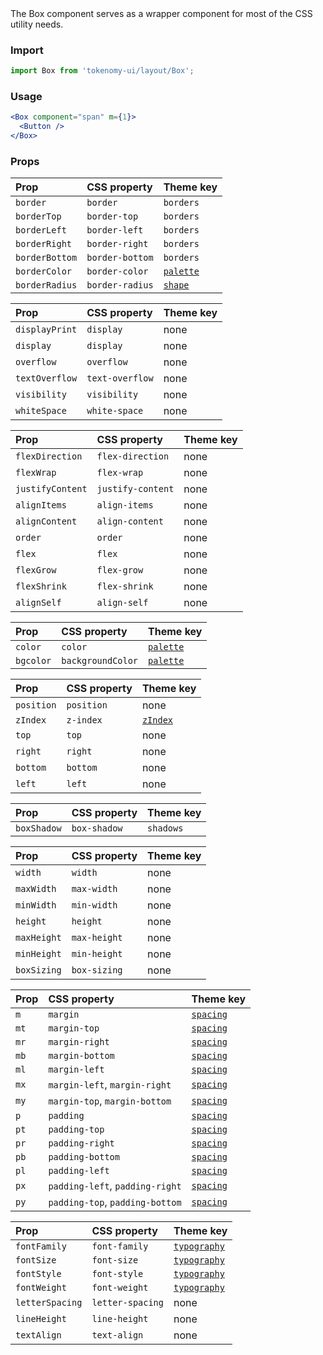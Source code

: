 
<Meta title="Components/Layout/Box" />

<Title>Box</Title>
<Subtitle>
  The Box component serves as a wrapper component for most of the CSS utility
  needs.
</Subtitle>

### Import

```jsx
import Box from 'tokenomy-ui/layout/Box';
```

### Usage

```jsx
<Box component="span" m={1}>
  <Button />
</Box>
```

### Props

<TabsState initial="borders">
  <div id="borders" title="Borders">
    <table>
      <thead>
        <tr>
          <th align="left">Prop</th>
          <th align="left">CSS property</th>
          <th align="left">Theme key</th>
        </tr>
      </thead>
      <tbody>
        <tr>
          <td align="left">
            <code>border</code>
          </td>
          <td align="left">
            <code>border</code>
          </td>
          <td align="left">
            <code>borders</code>
          </td>
        </tr>
        <tr>
          <td align="left">
            <code>borderTop</code>
          </td>
          <td align="left">
            <code>border-top</code>
          </td>
          <td align="left">
            <code>borders</code>
          </td>
        </tr>
        <tr>
          <td align="left">
            <code>borderLeft</code>
          </td>
          <td align="left">
            <code>border-left</code>
          </td>
          <td align="left">
            <code>borders</code>
          </td>
        </tr>
        <tr>
          <td align="left">
            <code>borderRight</code>
          </td>
          <td align="left">
            <code>border-right</code>
          </td>
          <td align="left">
            <code>borders</code>
          </td>
        </tr>
        <tr>
          <td align="left">
            <code>borderBottom</code>
          </td>
          <td align="left">
            <code>border-bottom</code>
          </td>
          <td align="left">
            <code>borders</code>
          </td>
        </tr>
        <tr>
          <td align="left">
            <code>borderColor</code>
          </td>
          <td align="left">
            <code>border-color</code>
          </td>
          <td align="left">
            <a href="/customization/default-theme/?expand-path=$.palette">
              <code>palette</code>
            </a>
          </td>
        </tr>
        <tr>
          <td align="left">
            <code>borderRadius</code>
          </td>
          <td align="left">
            <code>border-radius</code>
          </td>
          <td align="left">
            <a href="/customization/default-theme/?expand-path=$.shape">
              <code>shape</code>
            </a>
          </td>
        </tr>
      </tbody>
    </table>
  </div>
  <div id="display" title="Display">
    <table>
      <thead>
        <tr>
          <th align="left">Prop</th>
          <th align="left">CSS property</th>
          <th align="left">Theme key</th>
        </tr>
      </thead>
      <tbody>
        <tr>
          <td align="left">
            <code>displayPrint</code>
          </td>
          <td align="left">
            <code>display</code>
          </td>
          <td align="left">none</td>
        </tr>
        <tr>
          <td align="left">
            <code>display</code>
          </td>
          <td align="left">
            <code>display</code>
          </td>
          <td align="left">none</td>
        </tr>
        <tr>
          <td align="left">
            <code>overflow</code>
          </td>
          <td align="left">
            <code>overflow</code>
          </td>
          <td align="left">none</td>
        </tr>
        <tr>
          <td align="left">
            <code>textOverflow</code>
          </td>
          <td align="left">
            <code>text-overflow</code>
          </td>
          <td align="left">none</td>
        </tr>
        <tr>
          <td align="left">
            <code>visibility</code>
          </td>
          <td align="left">
            <code>visibility</code>
          </td>
          <td align="left">none</td>
        </tr>
        <tr>
          <td align="left">
            <code>whiteSpace</code>
          </td>
          <td align="left">
            <code>white-space</code>
          </td>
          <td align="left">none</td>
        </tr>
      </tbody>
    </table>
  </div>
  <div id="flexbox" title="Flexbox">
    <table>
      <thead>
        <tr>
          <th align="left">Prop</th>
          <th align="left">CSS property</th>
          <th align="left">Theme key</th>
        </tr>
      </thead>
      <tbody>
        <tr>
          <td align="left">
            <code>flexDirection</code>
          </td>
          <td align="left">
            <code>flex-direction</code>
          </td>
          <td align="left">none</td>
        </tr>
        <tr>
          <td align="left">
            <code>flexWrap</code>
          </td>
          <td align="left">
            <code>flex-wrap</code>
          </td>
          <td align="left">none</td>
        </tr>
        <tr>
          <td align="left">
            <code>justifyContent</code>
          </td>
          <td align="left">
            <code>justify-content</code>
          </td>
          <td align="left">none</td>
        </tr>
        <tr>
          <td align="left">
            <code>alignItems</code>
          </td>
          <td align="left">
            <code>align-items</code>
          </td>
          <td align="left">none</td>
        </tr>
        <tr>
          <td align="left">
            <code>alignContent</code>
          </td>
          <td align="left">
            <code>align-content</code>
          </td>
          <td align="left">none</td>
        </tr>
        <tr>
          <td align="left">
            <code>order</code>
          </td>
          <td align="left">
            <code>order</code>
          </td>
          <td align="left">none</td>
        </tr>
        <tr>
          <td align="left">
            <code>flex</code>
          </td>
          <td align="left">
            <code>flex</code>
          </td>
          <td align="left">none</td>
        </tr>
        <tr>
          <td align="left">
            <code>flexGrow</code>
          </td>
          <td align="left">
            <code>flex-grow</code>
          </td>
          <td align="left">none</td>
        </tr>
        <tr>
          <td align="left">
            <code>flexShrink</code>
          </td>
          <td align="left">
            <code>flex-shrink</code>
          </td>
          <td align="left">none</td>
        </tr>
        <tr>
          <td align="left">
            <code>alignSelf</code>
          </td>
          <td align="left">
            <code>align-self</code>
          </td>
          <td align="left">none</td>
        </tr>
      </tbody>
    </table>
  </div>
  <div id="palette" title="Palette">
    <table>
      <thead>
        <tr>
          <th align="left">Prop</th>
          <th align="left">CSS property</th>
          <th align="left">Theme key</th>
        </tr>
      </thead>
      <tbody>
        <tr>
          <td align="left">
            <code>color</code>
          </td>
          <td align="left">
            <code>color</code>
          </td>
          <td align="left">
            <a href="/customization/default-theme/?expand-path=$.palette">
              <code>palette</code>
            </a>
          </td>
        </tr>
        <tr>
          <td align="left">
            <code>bgcolor</code>
          </td>
          <td align="left">
            <code>backgroundColor</code>
          </td>
          <td align="left">
            <a href="/customization/default-theme/?expand-path=$.palette">
              <code>palette</code>
            </a>
          </td>
        </tr>
      </tbody>
    </table>
  </div>
  <div id="positions" title="Positions">
    <table>
      <thead>
        <tr>
          <th align="left">Prop</th>
          <th align="left">CSS property</th>
          <th align="left">Theme key</th>
        </tr>
      </thead>
      <tbody>
        <tr>
          <td align="left">
            <code>position</code>
          </td>
          <td align="left">
            <code>position</code>
          </td>
          <td align="left">none</td>
        </tr>
        <tr>
          <td align="left">
            <code>zIndex</code>
          </td>
          <td align="left">
            <code>z-index</code>
          </td>
          <td align="left">
            <a href="/customization/default-theme/?expand-path=$.zIndex">
              <code>zIndex</code>
            </a>
          </td>
        </tr>
        <tr>
          <td align="left">
            <code>top</code>
          </td>
          <td align="left">
            <code>top</code>
          </td>
          <td align="left">none</td>
        </tr>
        <tr>
          <td align="left">
            <code>right</code>
          </td>
          <td align="left">
            <code>right</code>
          </td>
          <td align="left">none</td>
        </tr>
        <tr>
          <td align="left">
            <code>bottom</code>
          </td>
          <td align="left">
            <code>bottom</code>
          </td>
          <td align="left">none</td>
        </tr>
        <tr>
          <td align="left">
            <code>left</code>
          </td>
          <td align="left">
            <code>left</code>
          </td>
          <td align="left">none</td>
        </tr>
      </tbody>
    </table>
  </div>
  <div id="shadows" title="Shadows">
    <table>
      <thead>
        <tr>
          <th align="left">Prop</th>
          <th align="left">CSS property</th>
          <th align="left">Theme key</th>
        </tr>
      </thead>
      <tbody>
        <tr>
          <td align="left">
            <code>boxShadow</code>
          </td>
          <td align="left">
            <code>box-shadow</code>
          </td>
          <td align="left">
            <code>shadows</code>
          </td>
        </tr>
      </tbody>
    </table>
  </div>
  <div id="sizing" title="Sizing">
    <table>
      <thead>
        <tr>
          <th align="left">Prop</th>
          <th align="left">CSS property</th>
          <th align="left">Theme key</th>
        </tr>
      </thead>
      <tbody>
        <tr>
          <td align="left">
            <code>width</code>
          </td>
          <td align="left">
            <code>width</code>
          </td>
          <td align="left">none</td>
        </tr>
        <tr>
          <td align="left">
            <code>maxWidth</code>
          </td>
          <td align="left">
            <code>max-width</code>
          </td>
          <td align="left">none</td>
        </tr>
        <tr>
          <td align="left">
            <code>minWidth</code>
          </td>
          <td align="left">
            <code>min-width</code>
          </td>
          <td align="left">none</td>
        </tr>
        <tr>
          <td align="left">
            <code>height</code>
          </td>
          <td align="left">
            <code>height</code>
          </td>
          <td align="left">none</td>
        </tr>
        <tr>
          <td align="left">
            <code>maxHeight</code>
          </td>
          <td align="left">
            <code>max-height</code>
          </td>
          <td align="left">none</td>
        </tr>
        <tr>
          <td align="left">
            <code>minHeight</code>
          </td>
          <td align="left">
            <code>min-height</code>
          </td>
          <td align="left">none</td>
        </tr>
        <tr>
          <td align="left">
            <code>boxSizing</code>
          </td>
          <td align="left">
            <code>box-sizing</code>
          </td>
          <td align="left">none</td>
        </tr>
      </tbody>
    </table>
  </div>
  <div id="spacing" title="Spacing">
    <table>
      <thead>
        <tr>
          <th align="left">Prop</th>
          <th align="left">CSS property</th>
          <th align="left">Theme key</th>
        </tr>
      </thead>
      <tbody>
        <tr>
          <td align="left">
            <code>m</code>
          </td>
          <td align="left">
            <code>margin</code>
          </td>
          <td align="left">
            <a href="/customization/default-theme/?expand-path=$.spacing">
              <code>spacing</code>
            </a>
          </td>
        </tr>
        <tr>
          <td align="left">
            <code>mt</code>
          </td>
          <td align="left">
            <code>margin-top</code>
          </td>
          <td align="left">
            <a href="/customization/default-theme/?expand-path=$.spacing">
              <code>spacing</code>
            </a>
          </td>
        </tr>
        <tr>
          <td align="left">
            <code>mr</code>
          </td>
          <td align="left">
            <code>margin-right</code>
          </td>
          <td align="left">
            <a href="/customization/default-theme/?expand-path=$.spacing">
              <code>spacing</code>
            </a>
          </td>
        </tr>
        <tr>
          <td align="left">
            <code>mb</code>
          </td>
          <td align="left">
            <code>margin-bottom</code>
          </td>
          <td align="left">
            <a href="/customization/default-theme/?expand-path=$.spacing">
              <code>spacing</code>
            </a>
          </td>
        </tr>
        <tr>
          <td align="left">
            <code>ml</code>
          </td>
          <td align="left">
            <code>margin-left</code>
          </td>
          <td align="left">
            <a href="/customization/default-theme/?expand-path=$.spacing">
              <code>spacing</code>
            </a>
          </td>
        </tr>
        <tr>
          <td align="left">
            <code>mx</code>
          </td>
          <td align="left">
            <code>margin-left</code>, <code>margin-right</code>
          </td>
          <td align="left">
            <a href="/customization/default-theme/?expand-path=$.spacing">
              <code>spacing</code>
            </a>
          </td>
        </tr>
        <tr>
          <td align="left">
            <code>my</code>
          </td>
          <td align="left">
            <code>margin-top</code>, <code>margin-bottom</code>
          </td>
          <td align="left">
            <a href="/customization/default-theme/?expand-path=$.spacing">
              <code>spacing</code>
            </a>
          </td>
        </tr>
        <tr>
          <td align="left">
            <code>p</code>
          </td>
          <td align="left">
            <code>padding</code>
          </td>
          <td align="left">
            <a href="/customization/default-theme/?expand-path=$.spacing">
              <code>spacing</code>
            </a>
          </td>
        </tr>
        <tr>
          <td align="left">
            <code>pt</code>
          </td>
          <td align="left">
            <code>padding-top</code>
          </td>
          <td align="left">
            <a href="/customization/default-theme/?expand-path=$.spacing">
              <code>spacing</code>
            </a>
          </td>
        </tr>
        <tr>
          <td align="left">
            <code>pr</code>
          </td>
          <td align="left">
            <code>padding-right</code>
          </td>
          <td align="left">
            <a href="/customization/default-theme/?expand-path=$.spacing">
              <code>spacing</code>
            </a>
          </td>
        </tr>
        <tr>
          <td align="left">
            <code>pb</code>
          </td>
          <td align="left">
            <code>padding-bottom</code>
          </td>
          <td align="left">
            <a href="/customization/default-theme/?expand-path=$.spacing">
              <code>spacing</code>
            </a>
          </td>
        </tr>
        <tr>
          <td align="left">
            <code>pl</code>
          </td>
          <td align="left">
            <code>padding-left</code>
          </td>
          <td align="left">
            <a href="/customization/default-theme/?expand-path=$.spacing">
              <code>spacing</code>
            </a>
          </td>
        </tr>
        <tr>
          <td align="left">
            <code>px</code>
          </td>
          <td align="left">
            <code>padding-left</code>, <code>padding-right</code>
          </td>
          <td align="left">
            <a href="/customization/default-theme/?expand-path=$.spacing">
              <code>spacing</code>
            </a>
          </td>
        </tr>
        <tr>
          <td align="left">
            <code>py</code>
          </td>
          <td align="left">
            <code>padding-top</code>, <code>padding-bottom</code>
          </td>
          <td align="left">
            <a href="/customization/default-theme/?expand-path=$.spacing">
              <code>spacing</code>
            </a>
          </td>
        </tr>
      </tbody>
    </table>
  </div>
  <div id="typography" title="Typography">
    <table>
      <thead>
        <tr>
          <th align="left">Prop</th>
          <th align="left">CSS property</th>
          <th align="left">Theme key</th>
        </tr>
      </thead>
      <tbody>
        <tr>
          <td align="left">
            <code>fontFamily</code>
          </td>
          <td align="left">
            <code>font-family</code>
          </td>
          <td align="left">
            <a href="/customization/default-theme/?expand-path=$.typography">
              <code>typography</code>
            </a>
          </td>
        </tr>
        <tr>
          <td align="left">
            <code>fontSize</code>
          </td>
          <td align="left">
            <code>font-size</code>
          </td>
          <td align="left">
            <a href="/customization/default-theme/?expand-path=$.typography">
              <code>typography</code>
            </a>
          </td>
        </tr>
        <tr>
          <td align="left">
            <code>fontStyle</code>
          </td>
          <td align="left">
            <code>font-style</code>
          </td>
          <td align="left">
            <a href="/customization/default-theme/?expand-path=$.typography">
              <code>typography</code>
            </a>
          </td>
        </tr>
        <tr>
          <td align="left">
            <code>fontWeight</code>
          </td>
          <td align="left">
            <code>font-weight</code>
          </td>
          <td align="left">
            <a href="/customization/default-theme/?expand-path=$.typography">
              <code>typography</code>
            </a>
          </td>
        </tr>
        <tr>
          <td align="left">
            <code>letterSpacing</code>
          </td>
          <td align="left">
            <code>letter-spacing</code>
          </td>
          <td align="left">none</td>
        </tr>
        <tr>
          <td align="left">
            <code>lineHeight</code>
          </td>
          <td align="left">
            <code>line-height</code>
          </td>
          <td align="left">none</td>
        </tr>
        <tr>
          <td align="left">
            <code>textAlign</code>
          </td>
          <td align="left">
            <code>text-align</code>
          </td>
          <td align="left">none</td>
        </tr>
      </tbody>
    </table>
  </div>
</TabsState>
